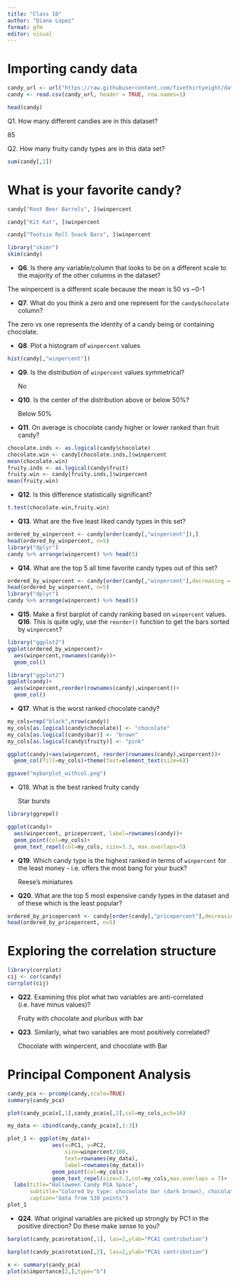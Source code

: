 ```yaml
---
title: "Class 10"
author: "Diana Lopez"
format: gfm
editor: visual
---
```


# Importing candy data

```r
candy_url <- url("https://raw.githubusercontent.com/fivethirtyeight/data/master/candy-power-ranking/candy-data.csv")
candy <- read.csv(candy_url, header = TRUE, row.names=1)

head(candy)
```

Q1. How many different candies are in this dataset?

85

Q2. How many fruity candy types are in this data set?

```r
sum(candy[,2])
```

# What is your favorite candy?

```r
candy["Root Beer Barrels", ]$winpercent

candy["Kit Kat", ]$winpercent

candy["Tootsie Roll Snack Bars", ]$winpercent
```

```r
library("skimr")
skim(candy)
```

-   **Q6**. Is there any variable/column that looks to be on a different scale to the majority of the other columns in the dataset?

The winpercent is a different scale because the mean is 50 vs \~0-1

-   **Q7**. What do you think a zero and one represent for the `candy$chocolate` column?

The zero vs one represents the identity of a candy being or containing chocolate.

-   **Q8**. Plot a histogram of `winpercent` values

```r
hist(candy[,"winpercent"])
```

-   **Q9**. Is the distribution of `winpercent` values symmetrical?

    No

<!-- -->

-   **Q10**. Is the center of the distribution above or below 50%?

    Below 50%

<!-- -->

-   **Q11**. On average is chocolate candy higher or lower ranked than fruit candy?

```r
chocolate.inds <- as.logical(candy$chocolate)
chocolate.win <- candy[chocolate.inds,]$winpercent
mean(chocolate.win)
fruity.inds <- as.logical(candy$fruit)
fruity.win <- candy[fruity.inds,]$winpercent
mean(fruity.win)
```

-   **Q12**. Is this difference statistically significant?

```r
t.test(chocolate.win,fruity.win)
```

-   **Q13**. What are the five least liked candy types in this set?

```r
ordered_by_winpercent <- candy[order(candy[,"winpercent"]),]
head(ordered_by_winpercent, n=5)
library("dplyr")
candy %>% arrange(winpercent) %>% head(5)
```

-   **Q14**. What are the top 5 all time favorite candy types out of this set?

```r
ordered_by_winpercent <- candy[order(candy[,"winpercent"],decreasing = TRUE),]
head(ordered_by_winpercent, n=5)
library("dplyr")
candy %>% arrange(winpercent) %>% head(5)
```

-   **Q15**. Make a first barplot of candy ranking based on `winpercent` values. **Q16**. This is quite ugly, use the `reorder()` function to get the bars sorted by `winpercent`?

```r
library("ggplot2")
ggplot(ordered_by_winpercent)+
  aes(winpercent,rownames(candy))+
  geom_col()
```

```r
library("ggplot2")
ggplot(candy)+
  aes(winpercent,reorder(rownames(candy),winpercent))+
  geom_col()
```

-   **Q17**. What is the worst ranked chocolate candy?

```r
my_cols=rep("black",nrow(candy))
my_cols[as.logical(candy$chocolate)] <- "chocolate"
my_cols[as.logical(candy$bar)] <- "brown"
my_cols[as.logical(candy$fruity)] <- "pink"
```

```r
ggplot(candy)+aes(winpercent, reorder(rownames(candy),winpercent))+
  geom_col(fill=my_cols)+theme(text=element_text(size=6))

ggsave("mybarplot_withcol.png")
```

-   Q18. What is the best ranked fruity candy

    Star bursts

```r
library(ggrepel)

ggplot(candy)+
  aes(winpercent, pricepercent, label=rownames(candy))+
  geom_point(col=my_cols)+
  geom_text_repel(col=my_cols, size=3.3, max.overlaps=5)
```

-   **Q19**. Which candy type is the highest ranked in terms of `winpercent` for the least money - i.e. offers the most bang for your buck?

    Reese's miniatures

<!-- -->

-   **Q20**. What are the top 5 most expensive candy types in the dataset and of these which is the least popular?

```r
ordered_by_pricepercent <- candy[order(candy[,"pricepercent"],decreasing = TRUE),]
head(ordered_by_pricepercent, n=5)
```

# Exploring the correlation structure

```r
library(corrplot)
cij <- cor(candy)
corrplot(cij)
```

-   **Q22**. Examining this plot what two variables are anti-correlated (i.e. have minus values)?

    Fruity with chocolate and pluribus with bar

<!-- -->

-   **Q23**. Similarly, what two variables are most positively correlated?

    Chocolate with winpercent, and chocolate with Bar

# Principal Component Analysis

```r
candy_pca <- prcomp(candy,scale=TRUE)
summary(candy_pca)
```

```r
plot(candy_pca$x[,1],candy_pca$x[,2],col=my_cols,pch=16)
```

```r
my_data <- cbind(candy,candy_pca$x[,1:3])
```

```r
plot_1 <- ggplot(my_data)+
              aes(x=PC1, y=PC2,
                  size=winpercent/100,
                  text=rownames(my_data),
                  label=rownames(my_data))+
              geom_point(col=my_cols)+
              geom_text_repel(size=3.3,col=my_cols,max.overlaps = 7)+
  labs(title="Halloween Candy PCA Space",
       subtitle="Colored by type: chocoolate bar (dark brown), chocolate other (light brown), fruity (pink)",
       caption="data from 538 points")
plot_1
```

-   **Q24**. What original variables are picked up strongly by PC1 in the positive direction? Do these make sense to you?

```r
barplot(candy_pca$rotation[,1], las=2,ylab="PCA1 contribution")
```

```r
barplot(candy_pca$rotation[,2], las=2,ylab="PCA1 contribution")
```

```r

x <- summary(candy_pca)
plot(x$importance[2,],type="b")
```
